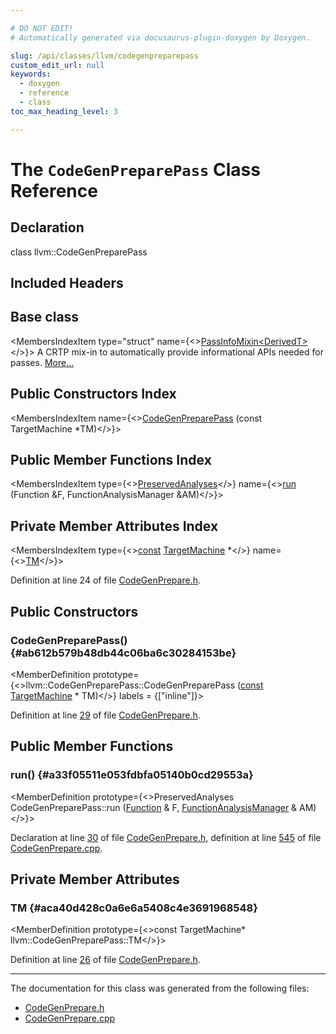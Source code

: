 ```yaml
---

# DO NOT EDIT!
# Automatically generated via docusaurus-plugin-doxygen by Doxygen.

slug: /api/classes/llvm/codegenpreparepass
custom_edit_url: null
keywords:
  - doxygen
  - reference
  - class
toc_max_heading_level: 3

---
```





# The `CodeGenPreparePass` Class Reference

<DoxygenPage pluginConfig={pluginConfig}>



## Declaration

<CodeBlock>class llvm::CodeGenPreparePass</CodeBlock>

## Included Headers

<IncludesList>
<IncludesListItem
  filePath="llvm/CodeGen/CodeGenPrepare.h"
  permalink="/docs/api/files/include/include/llvm/include/llvm/codegen/codegenprepare-h"
  isLocal="true" />
</IncludesList>

## Base class

<MembersIndex>

<MembersIndexItem
  type="struct"
  name={<><a href="/docs/api/structs/llvm/passinfomixin">PassInfoMixin&lt;DerivedT&gt;</a></>}>
A CRTP mix-in to automatically provide informational APIs needed for passes. <a href="/docs/api/structs/llvm/passinfomixin/#details">More...</a>
</MembersIndexItem>

</MembersIndex>

## Public Constructors Index

<MembersIndex>

<MembersIndexItem
  name={<><a href="#ab612b579b48db44c06ba6c30284153be">CodeGenPreparePass</a> (const TargetMachine &#42;TM)</>}>
</MembersIndexItem>

</MembersIndex>

## Public Member Functions Index

<MembersIndex>

<MembersIndexItem
  type={<><a href="/docs/api/classes/llvm/preservedanalyses">PreservedAnalyses</a></>}
  name={<><a href="#a33f05511e053fdbfa05140b0cd29553a">run</a> (Function &amp;F, FunctionAnalysisManager &amp;AM)</>}>
</MembersIndexItem>

</MembersIndex>

## Private Member Attributes Index

<MembersIndex>

<MembersIndexItem
  type={<><a href="/docs/api/files/lib/lib/target/lib/target/aarch64/aarch64promoteconstant-cpp/#a90f8350fecae261c25be85d38b451bff">const</a> <a href="/docs/api/classes/llvm/targetmachine">TargetMachine</a> &#42;</>}
  name={<><a href="#aca40d428c0a6e6a5408c4e3691968548">TM</a></>}>
</MembersIndexItem>

</MembersIndex>


Definition at line 24 of file <a href="/docs/api/files/include/include/llvm/include/llvm/codegen/codegenprepare-h">CodeGenPrepare.h</a>.

<SectionDefinition>

## Public Constructors

### CodeGenPreparePass() {#ab612b579b48db44c06ba6c30284153be}

<MemberDefinition
  prototype={<>llvm::CodeGenPreparePass::CodeGenPreparePass (<a href="/docs/api/files/lib/lib/target/lib/target/aarch64/aarch64promoteconstant-cpp/#a90f8350fecae261c25be85d38b451bff">const</a> <a href="/docs/api/classes/llvm/targetmachine">TargetMachine</a> &#42; TM)</>}
  labels = {["inline"]}>

Definition at line <a href="/docs/api/files/include/include/llvm/include/llvm/codegen/codegenprepare-h/#l00029">29</a> of file <a href="/docs/api/files/include/include/llvm/include/llvm/codegen/codegenprepare-h">CodeGenPrepare.h</a>.
</MemberDefinition>

</SectionDefinition>

<SectionDefinition>

## Public Member Functions

### run() {#a33f05511e053fdbfa05140b0cd29553a}

<MemberDefinition
  prototype={<>PreservedAnalyses CodeGenPreparePass::run (<a href="/docs/api/classes/llvm/function">Function</a> &amp; F, <a href="/docs/api/namespaces/llvm/#adce09a5a0de0e3177eb00e932734af2f">FunctionAnalysisManager</a> &amp; AM)</>}>

Declaration at line <a href="/docs/api/files/include/include/llvm/include/llvm/codegen/codegenprepare-h/#l00030">30</a> of file <a href="/docs/api/files/include/include/llvm/include/llvm/codegen/codegenprepare-h">CodeGenPrepare.h</a>, definition at line <a href="/docs/api/files/lib/lib/codegen/codegenprepare-cpp/#l00545">545</a> of file <a href="/docs/api/files/lib/lib/codegen/codegenprepare-cpp">CodeGenPrepare.cpp</a>.
</MemberDefinition>

</SectionDefinition>

<SectionDefinition>

## Private Member Attributes

### TM {#aca40d428c0a6e6a5408c4e3691968548}

<MemberDefinition
  prototype={<>const TargetMachine&#42; llvm::CodeGenPreparePass::TM</>}>

Definition at line <a href="/docs/api/files/include/include/llvm/include/llvm/codegen/codegenprepare-h/#l00026">26</a> of file <a href="/docs/api/files/include/include/llvm/include/llvm/codegen/codegenprepare-h">CodeGenPrepare.h</a>.
</MemberDefinition>

</SectionDefinition>

<hr/>

The documentation for this class was generated from the following files:

<ul>
<li><a href="/docs/api/files/include/include/llvm/include/llvm/codegen/codegenprepare-h">CodeGenPrepare.h</a></li>
<li><a href="/docs/api/files/lib/lib/codegen/codegenprepare-cpp">CodeGenPrepare.cpp</a></li>
</ul>

</DoxygenPage>

